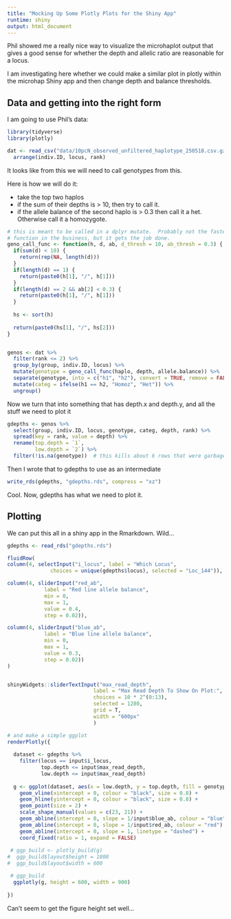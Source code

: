 ```yaml
---
title: "Mocking Up Some Plotly Plots for the Shiny App"
runtime: shiny
output: html_document
---
```


Phil showed me a really nice way to visualize the microhaplot output that gives a good sense
for whether the depth and allelic ratio are reasonable for a locus.

I am investigating here whether we could make a similar plot in plotly within the microhap 
Shiny app and then change depth and balance thresholds.


## Data and getting into the right form

I am going to use Phil's data:
```r
library(tidyverse)
library(plotly)
```

```r
dat <- read_csv("data/10pcN_observed_unfiltered_haplotype_250518.csv.gz") %>%
  arrange(indiv.ID, locus, rank)
```

It looks like from this we will need to call genotypes from this.

Here is how we will do it:

* take the top two haplos
* if the sum of their depths is > 10, then try to call it.
* if the allele balance of the second haplo is > 0.3 then call it 
a het. Otherwise call it a homozygote.


```r
# this is meant to be called in a dplyr mutate.  Probably not the fastest
# function in the business, but it gets the job done.
geno_call_func <- function(h, d, ab, d_thresh = 10, ab_thresh = 0.3) {
  if(sum(d) < 10) {
    return(rep(NA, length(d)))
  }
  if(length(d) == 1) {
    return(paste0(h[1], "/", h[1]))
  }
  if(length(d) == 2 && ab[2] < 0.3) {
    return(paste0(h[1], "/", h[1]))
  }
  
  hs <- sort(h)
  
  return(paste0(hs[1], "/", hs[2]))
}


genos <- dat %>%
  filter(rank <= 2) %>%
  group_by(group, indiv.ID, locus) %>%
  mutate(genotype = geno_call_func(haplo, depth, allele.balance)) %>%
  separate(genotype, into = c("h1", "h2"), convert = TRUE, remove = FALSE) %>%
  mutate(categ = ifelse(h1 == h2, "Homoz", "Het")) %>%
  ungroup()
```

Now we turn that into something that has depth.x and depth.y, and all the stuff we need to plot it
```r
gdepths <- genos %>%
  select(group, indiv.ID, locus, genotype, categ, depth, rank) %>%
  spread(key = rank, value = depth) %>%
  rename(top.depth = `1`,
         low.depth = `2`) %>%
  filter(!is.na(genotype))  # this kills about 6 rows that were garbage
```

Then I wrote that to gdepths to use as an intermediate
```r
write_rds(gdepths, "gdepths.rds", compress = "xz")
```

Cool. Now, gdepths has what we need to plot it.


## Plotting

We can put this all in a shiny app in the Rmarkdown.  Wild...

```r

gdepths <- read_rds("gdepths.rds")

fluidRow(
column(4, selectInput("i_locus", label = "Which Locus",
              choices = unique(gdepths$locus), selected = "Loc_144")),

column(4, sliderInput("red_ab",
            label = "Red line allele balance",
            min = 0,
            max = 1,
            value = 0.4,
            step = 0.02)),

column(4, sliderInput("blue_ab",
            label = "Blue line allele balance",
            min = 0,
            max = 1,
            value = 0.3,
            step = 0.02))
)


shinyWidgets::sliderTextInput("max_read_depth",
                            label = "Max Read Depth To Show On Plot:",
                            choices = 10 * 2^(0:13),
                            selected = 1280, 
                            grid = T,
                            width = "600px"
                            )
```


```r
# and make a simple ggplot
renderPlotly({
  
  dataset <- gdepths %>% 
    filter(locus == input$i_locus,
           top.depth <= input$max_read_depth,
           low.depth <= input$max_read_depth)
  
  g <- ggplot(dataset, aes(x = low.depth, y = top.depth, fill = genotype, shape = categ, label = indiv.ID)) + 
    geom_vline(xintercept = 0, colour = "black", size = 0.8) +
    geom_hline(yintercept = 0, colour = "black", size = 0.8) +
    geom_point(size = 2) + 
    scale_shape_manual(values = c(23, 21)) +
    geom_abline(intercept = 0, slope = 1/input$blue_ab, colour = "blue") +
    geom_abline(intercept = 0, slope = 1/input$red_ab, colour = "red") +
    geom_abline(intercept = 0, slope = 1, linetype = "dashed") +
    coord_fixed(ratio = 1, expand = FALSE)
  
 # ggp_build <- plotly_build(g)
#  ggp_build$layout$height = 1800
#  ggp_build$layout$width = 600

 # ggp_build
  ggplotly(g, height = 600, width = 900)
  
})
```


Can't seem to get the figure height set well...

